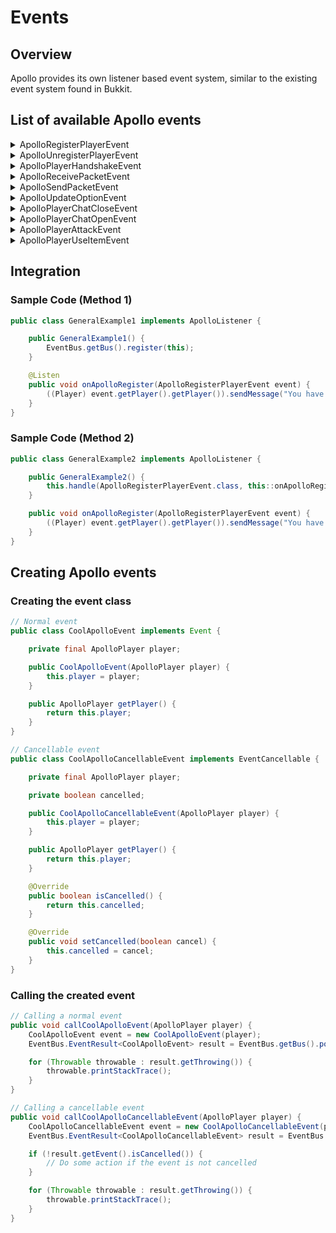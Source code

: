 
# Events

## Overview

Apollo provides its own listener based event system, similar to the existing event system found in Bukkit.

## List of available Apollo events

<details>
<summary>ApolloRegisterPlayerEvent</summary>

### ApolloRegisterPlayerEvent

_Called when the player joins the server using Lunar Client._

| Field                 | Description                            |
| --------------------- | -------------------------------------- |
| `ApolloPlayer player` | The Apollo player that was registered. |

</details>

<details>
<summary>ApolloUnregisterPlayerEvent</summary>

### ApolloUnregisterPlayerEvent

_Called when the player leaves the server using Lunar Client._

| Field                 | Description                              |
| --------------------- | ---------------------------------------- |
| `ApolloPlayer player` | The Apollo player that was unregistered. |

</details>

<details>
<summary>ApolloPlayerHandshakeEvent</summary>

### ApolloPlayerHandshakeEvent

_Called when the client sends a PlayerHandshakeMessage._

| Field                                    | Description                                                   |
|------------------------------------------|---------------------------------------------------------------|
| `ApolloPlayer player`                    | The Apollo player that sent the packet.                       |
| `MinecraftVersion minecraftVersion`      | The minecraft version the player is running.                  |
| `LunarClientVersion lunarClientVersion`  | The Lunar Client version the player is running.               |
| `List<LunarClientMod> installedMods`     | List of all internal and external mods the player has running.|


<details>
<summary>Minecraft Version Information</summary>

**All `MinecraftVersion minecraftVersion` Versions**

- V1_7
- V1_8
- V1_9
- V1_10
- V1_11
- V1_12
- V1_16_1
- V1_16_5
- V1_17_0
- V1_17_1
- V1_18_1
- V1_18_2
- V1_19_pre
- V1_19_0
- V1_19_2
- V1_19_3
- V1_19_4
- V1_20_0
- V1_20_1
- V1_20_2
- V1_20_3
- V1_20_4
- UNKNOWN (Occurs when Apollo is outdated or hasn't been updated to include new Minecraft versions.)

<Callout type="warning">This list may not consistently reflect the most up-to-date information regarding supported versions.</Callout>

</details>

<details>
<summary>Lunar Client Version Information</summary>

**How `lunarClientVersion` Works**

This returns all the attributes about the version of Lunar Client the player is using.

| Attributes  | Description                                         |
|-------------|-----------------------------------------------------|
| `gitBranch` | The current branch of Lunar Client. (e.g. 'master') |
| `gitCommit` | The current commit of the branch.                   |
| `semVer`    | The versions semver encoding. (e.g. '2.5.1')        |

</details>

<details>
<summary>LunarClientMod (Installed Mods) Information</summary>

**How `installedMods` Works**

This returns a list of each mod, and its respective attributes.

**Mod Attributes**

| Attributes    | Description                                                    |
|---------------|----------------------------------------------------------------|
| `id`          | The unique identifier for the mod. (e.g. 'sodium')             |
| `displayName` | The human-readable/user-friendly display name. (e.g. 'Sodium') |
| `version`     | The current version of the mod. (e.g. '1.2.21')                |
| `type`        | The type of mod it's classified as. (e.g. 'FABRIC_INTERNAL')   |

**The Different `Type` of Mods**

| Type              | Description                                     |
|-------------------|-------------------------------------------------|
| `FABRIC_INTERNAL` | A fabric mod that is shipped with Lunar Client. |
| `FABRIC_EXTERNAL` | A fabric mod that is loaded by the Player.      |
| `FORGE_INTERNAL`  | A forge mod that is shipped with Lunar Client.  |
| `FORGE_EXTERNAL`  | A forge mod that is loaded by the Player.       |

</details>

</details>

<details>
<summary>ApolloReceivePacketEvent</summary>

### ApolloReceivePacketEvent

_Called when the Apollo player receives an Apollo packet from Lunar Client._

| Field                 | Description                                 |
| --------------------- | ------------------------------------------- |
| `ApolloPlayer player` | The Apollo player that received the packet. |
| `Any packet`          | The Apollo packet that was received.        |

</details>

<details>
<summary>ApolloSendPacketEvent</summary>

### ApolloSendPacketEvent

_Called when the Apollo player sends an Apollo packet to Lunar Client._

| Field                 | Description                             |
| --------------------- | --------------------------------------- |
| `ApolloPlayer player` | The Apollo player that sent the packet. |
| `Any packet`          | The Apollo packet that was sent.        |

<Callout type="info">This event is cancellable.</Callout>

</details>

<details>
<summary>ApolloUpdateOptionEvent</summary>

### ApolloUpdateOptionEvent

_Called when an option is updated._

| Field                    | Description                                                                      |
| ------------------------ | -------------------------------------------------------------------------------- |
| `Options container`      | The container that the option is in.                                             |
| `ApolloPlayer player`    | The Apollo player the option was updated for, or null if it was a global option. |
| `Option<?, ?, ?> option` | The option that was updated.                                                     |
| `Object value`           | The new value of the option.                                                     |

<Callout type="info">This event is cancellable.</Callout>

</details>

<details>
<summary>ApolloPlayerChatCloseEvent</summary>

### ApolloPlayerChatCloseEvent

_Called when the player closes their chat._

| Field                      | Description                                        |
| -------------------------- | -------------------------------------------------- |
| `ApolloPlayer player`      | The Apollo player that sent the packet.            |
| `long instantiationTimeMs` | The unix timestamp when the packet was created.    |
| `PlayerInfo playerInfo`    | The player's general information.                  |

</details>

<details>
<summary>ApolloPlayerChatOpenEvent</summary>

### ApolloPlayerChatOpenEvent

_Called when the player opens their chat._

| Field                      | Description                                        |
| -------------------------- | -------------------------------------------------- |
| `ApolloPlayer player`      | The Apollo player that sent the packet.            |
| `long instantiationTimeMs` | The unix timestamp when the packet was created.    |
| `PlayerInfo playerInfo`    | The player's general information.                  |

</details>

<details>
<summary>ApolloPlayerAttackEvent</summary>

### ApolloPlayerAttackEvent

_Called when the player attacks another player._

| Field                      | Description                                        |
| -------------------------- | -------------------------------------------------- |
| `ApolloPlayer player`      | The Apollo player that sent the packet.            |
| `long instantiationTimeMs` | The unix timestamp when the packet was created.    |
| `PlayerInfo targetInfo`    | The target player general information.             |
| `PlayerInfo attackerInfo`  | The attacker player general information.           |
| `double distance`          | The reach distance the attacker hit a player from. |

</details>

<details>
<summary>ApolloPlayerUseItemEvent</summary>

### ApolloPlayerUseItemEvent

_Called when the player uses an item (1.16.1+)._

| Field                      | Description                                        |
| -------------------------- | -------------------------------------------------- |
| `ApolloPlayer player`      | The Apollo player that sent the packet.            |
| `long instantiationTimeMs` | The unix timestamp when the packet was created.    |
| `PlayerInfo playerInfo`    | The player's general information.                  |
| `boolean mainHand`         | Whether the item was in the player's main hand.    |

</details>

## Integration

### Sample Code (Method 1)

```java
public class GeneralExample1 implements ApolloListener {

    public GeneralExample1() {
        EventBus.getBus().register(this);
    }

    @Listen
    public void onApolloRegister(ApolloRegisterPlayerEvent event) {
        ((Player) event.getPlayer().getPlayer()).sendMessage("You have joined using LunarClient!");
    }
}
```

### Sample Code (Method 2)

```java
public class GeneralExample2 implements ApolloListener {

    public GeneralExample2() {
        this.handle(ApolloRegisterPlayerEvent.class, this::onApolloRegister);
    }

    public void onApolloRegister(ApolloRegisterPlayerEvent event) {
        ((Player) event.getPlayer().getPlayer()).sendMessage("You have joined using LunarClient!");
    }
}
```

## Creating Apollo events

### Creating the event class

```java
// Normal event
public class CoolApolloEvent implements Event {

    private final ApolloPlayer player;

    public CoolApolloEvent(ApolloPlayer player) {
        this.player = player;
    }

    public ApolloPlayer getPlayer() {
        return this.player;
    }
}

// Cancellable event
public class CoolApolloCancellableEvent implements EventCancellable {

    private final ApolloPlayer player;

    private boolean cancelled;

    public CoolApolloCancellableEvent(ApolloPlayer player) {
        this.player = player;
    }

    public ApolloPlayer getPlayer() {
        return this.player;
    }

    @Override
    public boolean isCancelled() {
        return this.cancelled;
    }

    @Override
    public void setCancelled(boolean cancel) {
        this.cancelled = cancel;
    }
}
```

### Calling the created event

```java
// Calling a normal event
public void callCoolApolloEvent(ApolloPlayer player) {
    CoolApolloEvent event = new CoolApolloEvent(player);
    EventBus.EventResult<CoolApolloEvent> result = EventBus.getBus().post(event);

    for (Throwable throwable : result.getThrowing()) {
        throwable.printStackTrace();
    }
}

// Calling a cancellable event
public void callCoolApolloCancellableEvent(ApolloPlayer player) {
    CoolApolloCancellableEvent event = new CoolApolloCancellableEvent(player);
    EventBus.EventResult<CoolApolloCancellableEvent> result = EventBus.getBus().post(event);

    if (!result.getEvent().isCancelled()) {
        // Do some action if the event is not cancelled
    }

    for (Throwable throwable : result.getThrowing()) {
        throwable.printStackTrace();
    }
}
```

